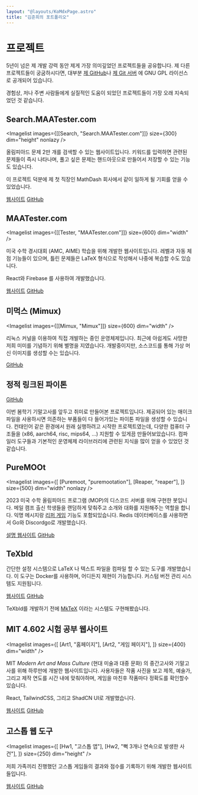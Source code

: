 ```yaml
---
layout: "@layouts/KoMdxPage.astro"
title: "김준희의 포트폴리오"
---
```



# 프로젝트

5년이 넘은 제 개발 강력 동안 제게 가장 의미깊었던 프로젝트들을 공유합니다.
제 다른 프로젝트들이 궁굼하시다면, 대부분 [제
GitHub](https://github.com/junikimm717)나 [제 Git 서버](https://git.junickim.me)
에 GNU GPL 라이선스로 공개되어 있습니다.

경험상, 저나 주변 사람들에게 실질적인 도움이 되었던 프로젝트들이 가장 오래
지속되었던 것 같습니다.

## Search.MAATester.com


<Imagelist
  images={[[Search, "Search.MAATester.com"]]}
  size={300}
  dim="height"
  nonlazy
/>

올림피아드 문제 2만 개를 검색할 수 있는 웹사이트입니다. 키워드를
입력하면 관련된 문제들이 즉시 나타나며, 풀고 싶은 문제는 핸드아웃으로 만들어서
저장할 수 있는 기능도 있습니다.

이 프로젝트 덕분에 제 첫 직장인 MathDash 회사에서 같이 일하게 될 기회를 얻을 수
있었습니다.

[웹사이트](https://search.maatester.com)
[GitHub](https://github.com/MAA-Contest-Tester/search)

## MAATester.com


<Imagelist images={[[Tester, "MAATester.com"]]} size={600} dim="width" />

미국 수학 경시대회 (AMC, AIME) 학습을 위해 개발한 웹사이트입니다. 레벨과 자동
체점 기능들이 있으며, 틀린 문제들은 LaTeX 형식으로 작성해서 나중에 복습할 수도
있습니다.

React와 Firebase 를 사용하여 개발했습니다.

[웹사이트](https://maatester.com)
[GitHub](https://github.com/MAA-Contest-Tester/website)

## 미먹스 (Mimux)


<Imagelist images={[[Mimux, "Mimux"]]} size={600} dim="width" />

리눅스 커널을 이용하여 직접 개발하는 중인 운영체제입니다. 최근에 아쉽게도 사망한
저희 미미를 기념하기 위해 별명을 지였습니다. 개발중이지만, 소스코드를 통해
가상 머신 이미지를 생성할 수는 있습니다.

[GitHub](https://github.com/junikimm717/lfs)

## 정적 링크된 파이톤

[GitHub](https://github.com/junikimm717/static-python)

이번 봄학기 기말고사를 앞두고 취미로 만들어본 프로젝트입니다. 제공되어 있는
매이크파일을 사용하시면 의존하는 부품들이 다 들어가있는 파이톤 파일을 생성할 수
있습니다. 컨태인어 같은 환경에서 원래 실행하려고 시작한 프로젝트였는데, 다양한
컴퓨터 구조들을 (x86, aarch64, risc, mips64, ...) 지원할 수 있게끔
만들어보았습니다. 컴파일러 도구들과 기본적인 운영체제 라이브러리에 관련된 지식을
많이 얻을 수 있었던 것 같습니다.

## PureMOOt



<Imagelist
  images={[
    [Puremoot, "puremootation"],
    [Reaper, "reaper"],
  ]}
  size={500}
  dim="width"
  nonlazy
/>


2023 미국 수학 올림피아드 프로그램 (MOP)의 디스코드 서버를 위해 구현한 봇입니다.
메일 캠프 출신 학생들을 랜덤하게 맞춰주고 소개와 대화를 지원해주는 역할을 합니다.
익명 메시지랑 [리퍼 게임](https://aops.com/reaper) 기능도
포함되있습니다.
Redis 데이터베이스를 사용하면서 Go와 Discordgo로 개발했습니다.

[설명 웹사이트](https://puremoot.junickim.me/docs)
[GitHub](https://github.com/junikimm717/puremoot)

## TeXbld

간단한 설정 시스템으로 LaTeX 나 텍스트 파일을 컴파일 할 수 있는 도구를
개발했습니다. 이 도구는 Docker를 사용하며, 어디든지 재현이 가능합니다.
커스텀 버전 관리 시스템도 지원됩니다.

[웹사이트](https://texbld.com) [GitHub](https://github.com/texbld)

TeXbld를 개발하기 전에 [MkTeX](https://github.com/junikimm717/mktex) 이라는
시스템도 구현해봤습니다.

## MIT 4.602 시험 공부 웹사이트


<Imagelist
  images={[
    [Art1, "홈페이지"],
    [Art2, "게임 페이지"],
  ]}
  size={400}
  dim="width"
/>

MIT *Modern Art and Mass Culture* (현대 미술과 대중 문화) 의 중간고사와
기말고사를 위해 하루만에 개발한 웹사이트입니다. 사용자들은 작품 사진을 보고
제목, 예술가, 그리고 제작 연도를 시간 내에 맞춰야하며, 게임을 마친후 작품마다
정확도를 확인할수있습니다.

React, TailwindCSS, 그리고 ShadCN UI로 개발했습니다.

[웹사이트](https://4602.mit.junic.kim)
[GitHub](https://github.com/junikimm717/4602-reviewer)

## 고스톱 웹 도구


<Imagelist
  images={[
    [Hw1, "고스톱 앱"],
    [Hw2, "뻑 3개나 연속으로 발생한 사건"],
  ]}
  size={250}
  dim="height"
/>

저희 가족끼리 진행했던 고스톱 게임들의 결과와 점수를 기록하기 위해 개발한
웹사이트들입니다.

[웹사이트](https://gostoptools.github.io)
[GitHub](https://github.com/gostoptools)

